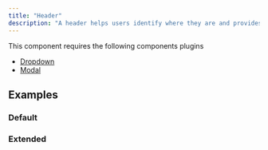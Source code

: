 ```yaml
---
title: "Header"
description: "A header helps users identify where they are and provides a quick, organized way to reach the main sections of a website."
---
```


This component requires the following components plugins
  - [Dropdown](/javascript#dropdown)
  - [Modal](/javascript#modal)

## Examples

### Default

<ComponentPreview title="Header" component="header" variant="header" minHeight="240px" />

### Extended

<ComponentPreview title="Header" component="header" variant="header-extended" minHeight="240px" />
